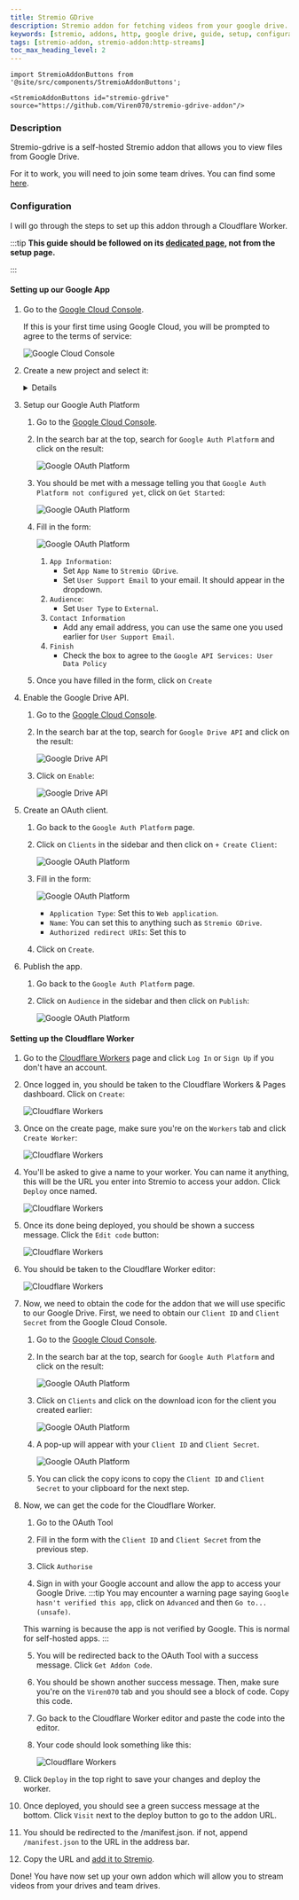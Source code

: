 ```yaml
---
title: Stremio GDrive
description: Stremio addon for fetching videos from your google drive.
keywords: [stremio, addons, http, google drive, guide, setup, configuration, install, link]
tags: [stremio-addon, stremio-addon:http-streams]
toc_max_heading_level: 2
---
```


```mdx-code-block
import StremioAddonButtons from '@site/src/components/StremioAddonButtons';

<StremioAddonButtons id="stremio-gdrive" source="https://github.com/Viren070/stremio-gdrive-addon"/> 
```

<h3>Description</h3>

Stremio-gdrive is a self-hosted Stremio addon that allows you to view files from Google Drive. 

For it to work, you will need to join some team drives. You can find some [here](https://t.me/s/teamdrives).

<h3>Configuration</h3>
 
I will go through the steps to set up this addon through a Cloudflare Worker.

:::tip
**This guide should be followed on its [dedicated page](/stremio/addons/stremio-gdrive), not from the setup page.**

:::

<h4>Setting up our Google App</h4>

1. Go to the [Google Cloud Console](https://console.cloud.google.com/).

    If this is your first time using Google Cloud, you will be prompted to agree to the terms of service:

    ![Google Cloud Console](/img/stremio/gdrive/google_cloud_onboarding.png)

2. Create a new project and select it:
    
    <Details summary="How?">

    1. Click on `Select a project` in the top left:

        ![Create a new project](/img/stremio/gdrive/google_cloud_create_project_1.png)

    2. Click on `New Project`:

        ![Create a new project](/img/stremio/gdrive/google_cloud_create_project_2.png)

    3. Enter a project name and click on `Create`:

        ![Create a new project](/img/stremio/gdrive/google_cloud_create_project_3.png)

        - The project name can be anything you want, e.g., `Stremio-Gdrive`. Leave the `Organization` field blank.

    4. Once the project has been created, you will get a notification:

        ![Create a new project](/img/stremio/gdrive/google_cloud_create_project_4.png)

        - Click `Select Project`. 

        :::note
        You may also use the same dropdown from step i to select the project.
        :::

    </Details>

3.  Setup our Google Auth Platform 

    1. Go to the [Google Cloud Console](https://console.cloud.google.com/).
    2. In the search bar at the top, search for `Google Auth Platform` and click on the result:

        ![Google OAuth Platform](/img/stremio/gdrive/google_cloud_oauth_search_results.png)

    3. You should be met with a message telling you that `Google Auth Platform not configured yet`, click on `Get Started`: 
    
        ![Google OAuth Platform](/img/stremio/gdrive/google_auth_platform_0.png)
        
    4. Fill in the form: 

        ![Google OAuth Platform](/img/stremio/gdrive/google_auth_platform_1.png)

        1. `App Information`:
            - Set `App Name` to `Stremio GDrive`.
            - Set `User Support Email` to your email. It should appear in the dropdown. 
        2. `Audience`:
            - Set `User Type` to `External`.
        3. `Contact Information`
            - Add any email address, you can use the same one you used earlier for `User Support Email`.
        4. `Finish`
            - Check the box to agree to the `Google API Services: User Data Policy` 

    
    5. Once you have filled in the form, click on `Create`

4. Enable the Google Drive API. 

    1. Go to the [Google Cloud Console](https://console.cloud.google.com/).
    2. In the search bar at the top, search for `Google Drive API` and click on the result:

        ![Google Drive API](/img/stremio/gdrive/google_cloud_gdrive_api_search_results.png)

    3. Click on `Enable`:

        ![Google Drive API](/img/stremio/gdrive/google_cloud_gdrive_api.png)

5. Create an OAuth client. 

    1. Go back to the `Google Auth Platform` page.
    2. Click on `Clients` in the sidebar and then click on `+ Create Client`:

        ![Google OAuth Platform](/img/stremio/gdrive/google_cloud_auth_platform_clients.png)
    
    3. Fill in the form: 

        ![Google OAuth Platform](/img/stremio/gdrive/google_cloud_auth_platform_clients_form.png)

        - `Application Type`: Set this to `Web application`.
        - `Name`: You can set this to anything such as `Stremio GDrive`.
        - `Authorized redirect URIs`: Set this to <CallBackUrl />


    4. Click on `Create`.

6. Publish the app. 

    1. Go back to the `Google Auth Platform` page.
    2. Click on `Audience` in the sidebar and then click on `Publish`:

        ![Google OAuth Platform](/img/stremio/gdrive/google_cloud_auth_platform_publish.png)


<h4>Setting up the Cloudflare Worker</h4>

1. Go to the [Cloudflare Workers](https://workers.cloudflare.com/) page and click `Log In` or `Sign Up` if you don't have an account.

2. Once logged in, you should be taken to the Cloudflare Workers & Pages dashboard. Click on `Create`: 

    ![Cloudflare Workers](/img/stremio/gdrive/cloudflare_workers_pages_overview.png)

3. Once on the create page, make sure you're on the `Workers` tab and click `Create Worker`:

    ![Cloudflare Workers](/img/stremio/gdrive/cloudflare_create_an_application_workers.png)

4. You'll be asked to give a name to your worker. You can name it anything, this will be the URL you enter into Stremio to access your addon. Click `Deploy` once named.
    
    ![Cloudflare Workers](/img/stremio/gdrive/cloudflare_create_a_worker.png)

5. Once its done being deployed, you should be shown a success message. Click the `Edit code` button:

    ![Cloudflare Workers](/img/stremio/gdrive/cloudflare_create_a_worker_success.png)

6. You should be taken to the Cloudflare Worker editor: 

    ![Cloudflare Workers](/img/stremio/gdrive/cloudflare_worker_editor.png)

7. Now, we need to obtain the code for the addon that we will use specific to our Google Drive. 
    First, we need to obtain our `Client ID` and `Client Secret` from the Google Cloud Console.

    1. Go to the [Google Cloud Console](https://console.cloud.google.com/).

    2. In the search bar at the top, search for `Google Auth Platform` and click on the result:

        ![Google OAuth Platform](/img/stremio/gdrive/google_cloud_oauth_search_results.png)

    3. Click on `Clients` and click on the download icon for the client you created earlier:

        ![Google OAuth Platform](/img/stremio/gdrive/google_auth_platform_clients_download.png)

    4. A pop-up will appear with your `Client ID` and `Client Secret`. 

        ![Google OAuth Platform](/img/stremio/gdrive/google_auth_platform_clients_download_menu.png)

    5. You can click the copy icons to copy the `Client ID` and `Client Secret` to your clipboard for the next step.

8. Now, we can get the code for the Cloudflare Worker.

    1. Go to the <Link to="/oauth/google" target="_blank" >OAuth Tool</Link>

    2. Fill in the form with the `Client ID` and `Client Secret` from the previous step.

    3. Click `Authorise`

    4. Sign in with your Google account and allow the app to access your Google Drive.
    :::tip
    You may encounter a warning page saying `Google hasn't verified this app`, click on `Advanced` and then `Go to... (unsafe)`.

    This warning is because the app is not verified by Google. This is normal for self-hosted apps.
    :::

    5. You will be redirected back to the OAuth Tool with a success message. Click `Get Addon Code`.

    6. You should be shown another success message. Then, make sure you're on the `Viren070` tab and you should see a block of code. Copy this code.
    
    7. Go back to the Cloudflare Worker editor and paste the code into the editor.

    8. Your code should look something like this:

        ![Cloudflare Workers](/img/stremio/gdrive/cloudflare_finished_worker_script.png)

9. Click `Deploy` in the top right to save your changes and deploy the worker.

11. Once deployed, you should see a green success message at the bottom. Click `Visit` next to the deploy button to go to the addon URL.

12. You should be redirected to the /manifest.json. if not, append `/manifest.json` to the URL in the address bar. 

13. Copy the URL and [add it to Stremio](/stremio/faq#how-do-i-install-an-addon-manually).  

Done! You have now set up your own addon which will allow you to stream videos from your drives and team drives.
